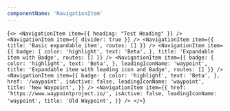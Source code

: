 ```yaml
---
componentName: 'NavigationItem'
---
```


<LiveComponent>{`
<>
  <NavigationItem
    item={{
      heading: "Test Heading"
    }}
  />
  <NavigationItem
    item={{
      divider: true
    }}
  />
  <NavigationItem
    item={{
      title: 'Basic expandable item',
      routes: []
    }}
  />
  <NavigationItem
    item={{
      badge: {
        color: 'highlight',
        text: 'Beta',
      },
      title: 'Expandable item with Badge',
      routes: []
    }}
  />
  <NavigationItem
    item={{
      badge: {
        color: 'highlight',
        text: 'Beta',
      },
      leadingIconName: 'waypoint',
      title: 'Expandable item with leading icon and Badge',
      routes: []
    }}
  />
  <NavigationItem
    item={{
      badge: {
        color: 'highlight',
        text: 'Beta',
      },
      href: '/waypoint',
      isActive: false,
      leadingIconName: 'waypoint',
      title: 'New Waypoint',
    }}
  />
  <NavigationItem
    item={{
      href: 'https://www.waypointproject.io/',
      isActive: false,
      leadingIconName: 'waypoint',
      title: 'Old Waypoint',
    }}
  />
</>
`}</LiveComponent>
